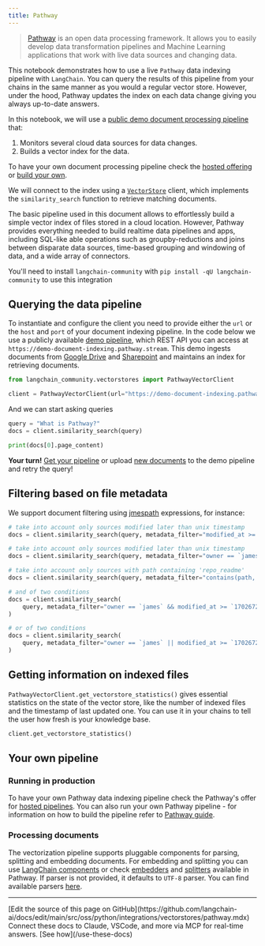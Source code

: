 ```yaml
---
title: Pathway
---
```


> [Pathway](https://pathway.com/) is an open data processing framework. It allows you to easily develop data transformation pipelines and Machine Learning applications that work with live data sources and changing data.

This notebook demonstrates how to use a live `Pathway` data indexing pipeline with `LangChain`. You can query the results of this pipeline from your chains in the same manner as you would a regular vector store. However, under the hood, Pathway updates the index on each data change giving you always up-to-date answers.

In this notebook, we will use a [public demo document processing pipeline](https://pathway.com/solutions/ai-pipelines#try-it-out) that:

1. Monitors several cloud data sources for data changes.
2. Builds a vector index for the data.

To have your own document processing pipeline check the [hosted offering](https://pathway.com/solutions/ai-pipelines) or [build your own](https://pathway.com/developers/user-guide/llm-xpack/vectorstore_pipeline/).

We will connect to the index using a [`VectorStore`](https://reference.langchain.com/python/langchain_core/vectorstores/?h=#langchain_core.vectorstores.base.VectorStore) client, which implements the `similarity_search` function to retrieve matching documents.

The basic pipeline used in this document allows to effortlessly build a simple vector index of files stored in a cloud location. However, Pathway provides everything needed to build realtime data pipelines and apps, including SQL-like able operations such as groupby-reductions and joins between disparate data sources, time-based grouping and windowing of data, and a wide array of connectors.

You'll need to install `langchain-community` with `pip install -qU langchain-community` to use this integration

## Querying the data pipeline

To instantiate and configure the client you need to provide either the `url` or the `host` and `port` of your document indexing pipeline. In the code below we use a publicly available [demo pipeline](https://pathway.com/solutions/ai-pipelines#try-it-out), which REST API you can access at `https://demo-document-indexing.pathway.stream`. This demo ingests documents from [Google Drive](https://drive.google.com/drive/u/0/folders/1cULDv2OaViJBmOfG5WB0oWcgayNrGtVs) and [Sharepoint](https://navalgo.sharepoint.com/sites/ConnectorSandbox/Shared%20Documents/Forms/AllItems.aspx?id=%2Fsites%2FConnectorSandbox%2FShared%20Documents%2FIndexerSandbox&p=true&ga=1) and maintains an index for retrieving documents.

```python
from langchain_community.vectorstores import PathwayVectorClient

client = PathwayVectorClient(url="https://demo-document-indexing.pathway.stream")
```

 And we can start asking queries

```python
query = "What is Pathway?"
docs = client.similarity_search(query)
```

```python
print(docs[0].page_content)
```

 **Your turn!** [Get your pipeline](https://pathway.com/solutions/ai-pipelines) or upload [new documents](https://chat-realtime-sharepoint-gdrive.demo.pathway.com/) to the demo pipeline and retry the query!

## Filtering based on file metadata

We support document filtering using [jmespath](https://jmespath.org/) expressions, for instance:

```python
# take into account only sources modified later than unix timestamp
docs = client.similarity_search(query, metadata_filter="modified_at >= `1702672093`")

# take into account only sources modified later than unix timestamp
docs = client.similarity_search(query, metadata_filter="owner == `james`")

# take into account only sources with path containing 'repo_readme'
docs = client.similarity_search(query, metadata_filter="contains(path, 'repo_readme')")

# and of two conditions
docs = client.similarity_search(
    query, metadata_filter="owner == `james` && modified_at >= `1702672093`"
)

# or of two conditions
docs = client.similarity_search(
    query, metadata_filter="owner == `james` || modified_at >= `1702672093`"
)
```

## Getting information on indexed files

 `PathwayVectorClient.get_vectorstore_statistics()` gives essential statistics on the state of the vector store, like the number of indexed files and the timestamp of last updated one. You can use it in your chains to tell the user how fresh is your knowledge base.

```python
client.get_vectorstore_statistics()
```

## Your own pipeline

### Running in production

To have your own Pathway data indexing pipeline check the Pathway's offer for [hosted pipelines](https://pathway.com/solutions/ai-pipelines). You can also run your own Pathway pipeline - for information on how to build the pipeline refer to [Pathway guide](https://pathway.com/developers/user-guide/llm-xpack/vectorstore_pipeline/).

### Processing documents

The vectorization pipeline supports pluggable components for parsing, splitting and embedding documents. For embedding and splitting you can use [LangChain components](https://pathway.com/developers/user-guide/llm-xpack/vectorstore_pipeline/#langchain) or check [embedders](https://pathway.com/developers/api-docs/pathway-xpacks-llm/embedders) and [splitters](https://pathway.com/developers/api-docs/pathway-xpacks-llm/splitters) available in Pathway. If parser is not provided, it defaults to `UTF-8` parser. You can find available parsers [here](https://github.com/pathwaycom/pathway/blob/main/python/pathway/xpacks/llm/parser.py).

---

<Callout icon="pen-to-square" iconType="regular">
    [Edit the source of this page on GitHub](https://github.com/langchain-ai/docs/edit/main/src/oss/python/integrations/vectorstores/pathway.mdx)
</Callout>
<Tip icon="terminal" iconType="regular">
    Connect these docs to Claude, VSCode, and more via MCP for    real-time answers. [See how](/use-these-docs)
</Tip>
